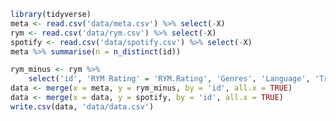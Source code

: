 ```r
library(tidyverse)
meta <- read.csv('data/meta.csv') %>% select(-X)
rym <- read.csv('data/rym.csv') %>% select(-X)
spotify <- read.csv('data/spotify.csv') %>% select(-X)
meta %>% summarise(n = n_distinct(id))
```

```r
rym_minus <- rym %>%
    select('id', 'RYM Rating' = 'RYM.Rating', 'Genres', 'Language', 'Tracks' = 'Track.listing', 'Colorscheme', 'RYM Rank' = 'Ranked', '#Ratings' = 'Num_of_RYM_Ratings')
data <- merge(x = meta, y = rym_minus, by = 'id', all.x = TRUE)
data <- merge(x = data, y = spotify, by = 'id', all.x = TRUE)
write.csv(data, 'data/data.csv')
```
